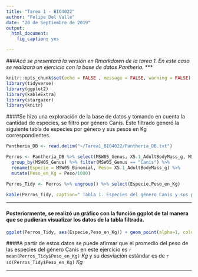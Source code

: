 ```yaml
---
title: "Tarea 1 - BIO4022"
author: "Felipe Del Valle"
date: "20 de Septiembre de 2019"
output:
  html_document:
    fig_caption: yes

---
```


###*Acá se presentará la versión en Rmarkdown de la tarea 1. En este caso se realizará un ejercicio con la base de datos Pantheria.*
***

```r
knitr::opts_chunk$set(echo = FALSE , message = FALSE, warning = FALSE)
library(tidyverse)
library(ggplot2)
library(kableExtra)
library(stargazer)
library(knitr)

```

####Se hizo una exploración de la base de datos y tomando en cuenta la cantidad de especies, se filtró por género Canis. Este filtrado generó la siguiente tabla de especies por género y sus pesos en Kg correspondientes.

```r
Pantheria_DB <- read.delim("~/Tarea1_BIO4022/Pantheria_DB.txt")

Perros <- Pantheria_DB %>% select(MSW05_Genus, X5.1_AdultBodyMass_g, MSW05_Binomial) %>%
  group_by(MSW05_Genus) %>% filter(MSW05_Genus == "Canis") %>% 
  rename(Especie = MSW05_Binomial, Peso= X5.1_AdultBodyMass_g) %>% 
  mutate(Peso_en_Kg = Peso/1000)

Perros_Tidy <- Perros %>% ungroup() %>% select(Especie,Peso_en_Kg)

kable(Perros_Tidy, caption=" Tabla 1. Especies del género Canis y sus pesos correspondientes ", row.names = F , digits = 2, col.names = c("Especie","Peso (Kg)")) %>% kable_styling(bootstrap_options = c("striped", "hover", full_width = F))


```
***

#### Posteriormente, se realizó un gráfico con la función ggplot de tal manera que se pudieran visualizar los datos de la tabla filtrada.

```r

ggplot(Perros_Tidy, aes(Especie,Peso_en_Kg)) + geom_point(alpha=1, color="#32a89e", size=4) + theme_light() + ylab("Peso (Kg)" )

```

####A partir de estos datos se puede afirmar que el promedio del peso de las especies del género Canis en este ejercicio es `r mean(Perros_Tidy$Peso_en_Kg)` *Kg* y su desviación estándar es de `r sd(Perros_Tidy$Peso_en_Kg)` *Kg*


---